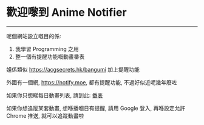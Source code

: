# 歡迎嚟到 Anime Notifier

---

呢個網站設立嘅目的係:

1. 我學習 Programming 之用
2. 整一個有提醒功能嘅動畫番表

姐係類似 <https://acgsecrets.hk/bangumi> 加上提醒功能

外國有一個網, <https://notify.moe>, 都有提醒功能, 不過好似近呢幾年廢咗

如果你只想睇每日動畫列表, 請到此: <a href="/anime/season" >番表</a>

如果你想追蹤某套動畫, 想喺播嗰日有提醒, 請用 Google 登入, 再喺設定允許 Chrome 推送, 就可以追蹤動畫啦
